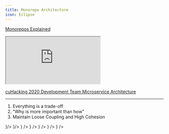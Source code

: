 ```yaml
---
title: Monorepo Architecture
icon: Eclipse
---
```



[Monorepos Explained](https://monorepo.tools/)

<iframe
title="Monorepos Explained Website"
className="mt-4 w-full h-[400px] rounded-lg"
src="https://monorepo.tools/"
allowFullScreen>
</iframe>

[cuHacking 2020 Development Team Microservice Architecture](/knowledge-base/cuHacking-2020-wiki/dev-team)

-----

1. Everything is a trade-off
2. "Why is more important than how"
3. Maintain Loose Coupling and High Cohesion

<Files>
  <Folder name=".github">
  </Folder>
  <Folder name=".husky">
  </Folder>
  <Folder name=".storybook" className="text-pink-500 bg-pink-500/5">
    <File name="custom-viewports.ts"/>
    <File name="main.ts"/>
    <File name="preview-head.html"/>
    <File name="preview.tsx"/>
    <File name="themes-storybook-ui.ts"/>
    <File name="tsconfig.storybook.json"/>
  </Folder>
  <Folder name="apps" defaultOpen>
  <Folder name="docs" className="text-blue-500 bg-blue-500/5">
    <File name="layout.tsx" icon={<TSX/>}/>
    <File name="page.tsx" />
    <File name="global.css" icon={<DiCss3 />}/>
  </Folder>
  <Folder name="docs-e2e">
  </Folder>
  <Folder name="portal" className="text-green-500 bg-green-500/5">
  </Folder>
  <Folder name="portal-e2e">
  </Folder>
  <Folder name="website" className="text-lime-500 bg-lime-500/5">
  </Folder>
  <Folder name="website-e2e">
  </Folder>
  </Folder>
  <Folder name="libs" defaultOpen>
  <Folder name="docs">
  </Folder>
  <Folder name="external">
  </Folder>
  <Folder name="shared" className="text-yellow-500 bg-yellow-500/5" defaultOpen>
  <Folder name="assets">
  </Folder>
  <Folder name="config">
  </Folder>
  <Folder name="features">
  </Folder>
  <Folder name="providers">
  </Folder>
  <Folder name="routes">
  </Folder>
  <Folder name="ui">
    <File name="button.tsx" />
    <File name="tabs.tsx" />
    <File name="dialog.tsx" />
  </Folder>
  <Folder name="utils">
  </Folder>
  <File name="project.json" icon={<BsFiletypeJson />} />
  <File name="tsconfig.json" icon={<BsFiletypeJson />} />
  <File name="tsconfig.lib.json" icon={<BsFiletypeJson />} />
  </Folder>
  <Folder name="website" className="text-cyan-500 bg-cyan-500/5" defaultOpen>
  <Folder name="assets">
  </Folder>
  <Folder name="feature">
  </Folder>
  <Folder name="layouts">
  </Folder>
  <Folder name="pages">
  </Folder>
  <Folder name="shared">
  </Folder>
  </Folder>
  </Folder>
  <Folder name="tools" className="text-orange-500 bg-orange-500/5">
  </Folder>
  <File name="cz.json" icon={<BsFiletypeJson />} />
  <File name="package.json" icon={<BsFiletypeJson />} />
  <File name="pnpm-lock.yaml"/>
  <File name="postcss.config.ts"/>
  <File name="README.md"/>
  <File name="release.config.ts"/>
  <File name="tailwind.config.ts"/>
  <File name="tsconfig.base.json"/>
  <File name="vitest.workspace.ts"/>
</Files>
